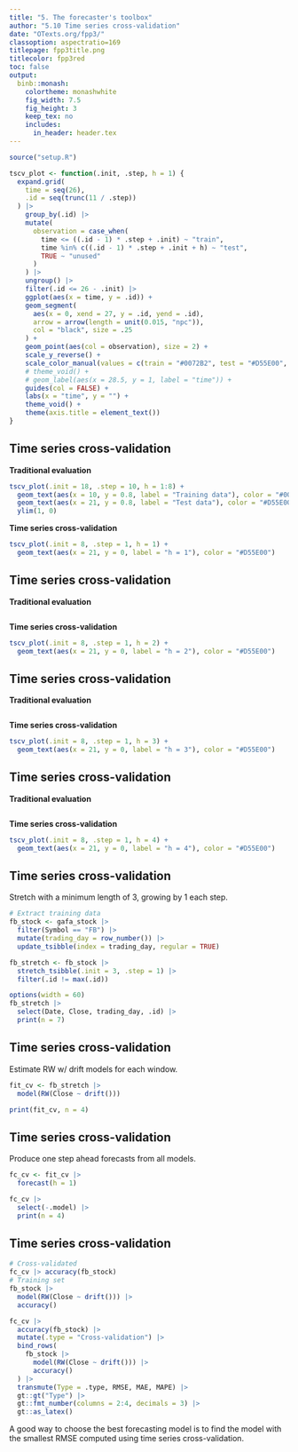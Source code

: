 ```yaml
---
title: "5. The forecaster's toolbox"
author: "5.10 Time series cross-validation"
date: "OTexts.org/fpp3/"
classoption: aspectratio=169
titlepage: fpp3title.png
titlecolor: fpp3red
toc: false
output:
  binb::monash:
    colortheme: monashwhite
    fig_width: 7.5
    fig_height: 3
    keep_tex: no
    includes:
      in_header: header.tex
---
```


```r
source("setup.R")
```

```r
tscv_plot <- function(.init, .step, h = 1) {
  expand.grid(
    time = seq(26),
    .id = seq(trunc(11 / .step))
  ) |>
    group_by(.id) |>
    mutate(
      observation = case_when(
        time <= ((.id - 1) * .step + .init) ~ "train",
        time %in% c((.id - 1) * .step + .init + h) ~ "test",
        TRUE ~ "unused"
      )
    ) |>
    ungroup() |>
    filter(.id <= 26 - .init) |>
    ggplot(aes(x = time, y = .id)) +
    geom_segment(
      aes(x = 0, xend = 27, y = .id, yend = .id),
      arrow = arrow(length = unit(0.015, "npc")),
      col = "black", size = .25
    ) +
    geom_point(aes(col = observation), size = 2) +
    scale_y_reverse() +
    scale_color_manual(values = c(train = "#0072B2", test = "#D55E00", unused = "gray")) +
    # theme_void() +
    # geom_label(aes(x = 28.5, y = 1, label = "time")) +
    guides(col = FALSE) +
    labs(x = "time", y = "") +
    theme_void() +
    theme(axis.title = element_text())
}
```

## Time series cross-validation {-}

**Traditional evaluation**

```r
tscv_plot(.init = 18, .step = 10, h = 1:8) +
  geom_text(aes(x = 10, y = 0.8, label = "Training data"), color = "#0072B2") +
  geom_text(aes(x = 21, y = 0.8, label = "Test data"), color = "#D55E00") +
  ylim(1, 0)
```

\pause

**Time series cross-validation**

```r
tscv_plot(.init = 8, .step = 1, h = 1) +
  geom_text(aes(x = 21, y = 0, label = "h = 1"), color = "#D55E00")
```

## Time series cross-validation {-}

**Traditional evaluation**

```r
```

**Time series cross-validation**

```r
tscv_plot(.init = 8, .step = 1, h = 2) +
  geom_text(aes(x = 21, y = 0, label = "h = 2"), color = "#D55E00")
```

## Time series cross-validation {-}

**Traditional evaluation**

```r
```

**Time series cross-validation**

```r
tscv_plot(.init = 8, .step = 1, h = 3) +
  geom_text(aes(x = 21, y = 0, label = "h = 3"), color = "#D55E00")
```

## Time series cross-validation {-}

**Traditional evaluation**

```r
```

**Time series cross-validation**

```r
tscv_plot(.init = 8, .step = 1, h = 4) +
  geom_text(aes(x = 21, y = 0, label = "h = 4"), color = "#D55E00")
```

\only<2>{\begin{textblock}{8}(.5,6.5)\begin{block}{}\fontsize{12}{13}\sf
\begin{itemize}\tightlist
\item Forecast accuracy averaged over test sets.
\item Also known as "evaluation on a rolling forecasting origin"
\end{itemize}\end{block}\end{textblock}}

\vspace*{10cm}

<!--
## Creating the rolling training sets {-}

\fontsize{13}{14}\sf

There are three main rolling types which can be used.

* Stretch: extends a growing length window with new data.
* Slide: shifts a fixed length window through the data.
* Tile: moves a fixed length window without overlap.

Three functions to roll a tsibble: `stretch_tsibble()`, `slide_tsibble()`,
and `tile_tsibble()`.

For time series cross-validation, stretching windows are most commonly used. -->

<!-- ## Creating the rolling training sets {-}

```r
library(gganimate)
tourism_melb <- tourism |>
  filter(Region == "Melbourne", Purpose == "Holiday") |>
  select(Quarter, Trips)
slide_window <- slide_tsibble(tourism_melb, .size = 4) |>
  mutate(type = "Slide") |>
  as_tibble()
tile_window <- tile_tsibble(tourism_melb, .size = 4) |>
  mutate(type = "Tile") |>
  as_tibble()
tile_window <- bind_rows(
  tile_window |> mutate(.id = 4 * (.id - 1) + 1),
  tile_window |> mutate(.id = 4 * (.id - 1) + 2),
  tile_window |> mutate(.id = 4 * (.id - 1) + 3),
  tile_window |> mutate(.id = 4 * (.id - 1) + 4),
)
stretch_window <- stretch_tsibble(tourism_melb, .init = 4) |>
  mutate(type = "Stretch") |>
  as_tibble()
window <- bind_rows(slide_window, tile_window, stretch_window) |>
  group_by(.id, type) |>
  mutate(xmin = min(Quarter), xmax = max(Quarter), ymin = -Inf, ymax = Inf) |>
  ungroup() |>
  select(-Trips) |>
  mutate(type = factor(type, levels = c("Stretch", "Slide", "Tile")))

ggplot() +
  geom_line(aes(x = Quarter, y = Trips), data = tourism_melb, colour = "grey", size = 1.2) +
  geom_rect(
    aes(
      xmin = xmin, xmax = xmax,
      ymin = ymin, ymax = ymax,
      group = .id
    ),
    data = window,
    fill = "#9ecae1", colour = "#9ecae1", size = 1.5, alpha = 0.6
  ) +
  labs(x = "Quarter", y = "Trips") +
  facet_wrap(~type, ncol = 1) +
  theme_bw() +
  transition_manual(.id)
```
 -->

## Time series cross-validation {-}

\fontsize{12}{13}\sf

Stretch with a minimum length of 3, growing by 1 each step.

```r
# Extract training data
fb_stock <- gafa_stock |>
  filter(Symbol == "FB") |>
  mutate(trading_day = row_number()) |>
  update_tsibble(index = trading_day, regular = TRUE)
```

```r
fb_stretch <- fb_stock |>
  stretch_tsibble(.init = 3, .step = 1) |>
  filter(.id != max(.id))
```
\fontsize{10}{11}\sf
```r
options(width = 60)
fb_stretch |>
  select(Date, Close, trading_day, .id) |>
  print(n = 7)
```

## Time series cross-validation {-}

\small

Estimate RW w/ drift models for each window.

```r
fit_cv <- fb_stretch |>
  model(RW(Close ~ drift()))
```

\fontsize{10}{11}\sf
```r
print(fit_cv, n = 4)
```

## Time series cross-validation {-}

\fontsize{9.5}{11}\sf

Produce one step ahead forecasts from all models.

```r
fc_cv <- fit_cv |>
  forecast(h = 1)
```

```r
fc_cv |>
  select(-.model) |>
  print(n = 4)
```

## Time series cross-validation {-}

\fontsize{11}{11}\sf

```r
# Cross-validated
fc_cv |> accuracy(fb_stock)
# Training set
fb_stock |>
  model(RW(Close ~ drift())) |>
  accuracy()
```

\fontsize{13}{15}\sf

```r
fc_cv |>
  accuracy(fb_stock) |>
  mutate(.type = "Cross-validation") |>
  bind_rows(
    fb_stock |>
      model(RW(Close ~ drift())) |>
      accuracy()
  ) |>
  transmute(Type = .type, RMSE, MAE, MAPE) |>
  gt::gt("Type") |>
  gt::fmt_number(columns = 2:4, decimals = 3) |>
  gt::as_latex()
```

A good way to choose the best forecasting model is to find the model with the smallest RMSE computed using time series cross-validation.
